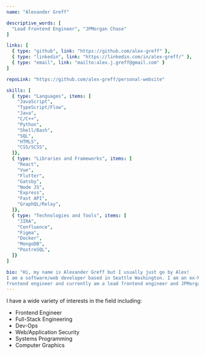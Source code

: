 ---
name: "Alexander Greff"

descriptive_words: [
  "Lead Frontend Engineer", "JPMorgan Chase"
]

links: [
  { type: "github", link: "https://github.com/alex-greff" },
  { type: "linkedin", link: "https://linkedin.com/in/alex-greff/" },
  { type: "email", link: "mailto:alex.j.greff@gmail.com" }
]

repoLink: "https://github.com/alex-greff/personal-website"

skills: [
  { type: "Languages", items: [
    "JavaScript", 
    "TypeScript/Flow",
    "Java",
    "C/C++",
    "Python",
    "Shell/Bash",
    "SQL",
    "HTML5",
    "CSS/SCSS",
  ]},
  { type: "Libraries and Frameworks", items: [
    "React", 
    "Vue",
    "Flutter",
    "Gatsby",
    "Node JS",
    "Express",
    "Fast API",
    "GraphQL/Relay",
  ]},
  { type: "Technologies and Tools", items: [
    "JIRA", 
    "Confluence",
    "Figma",
    "Docker",
    "MongoDB",
    "PostreSQL",
  ]}
]

bio: "Hi, my name is Alexander Greff but I usually just go by Alex! 
I am a software/web developer based in Seattle Washington. I am an ex-Meta
frontend engineer and currently am a lead frontend engineer and JPMorgan Chase."
---

I have a wide variety of interests in the field including:
* Frontend Engineer
* Full-Stack Engineering
* Dev-Ops
* Web/Application Security
* Systems Programming
* Computer Graphics